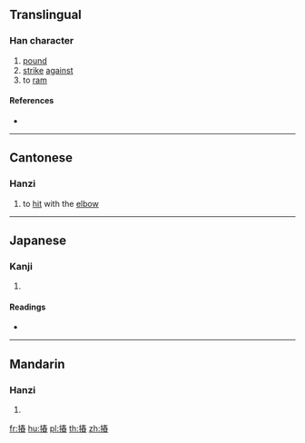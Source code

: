 ==Translingual==

===Han character===
{{Han char|rn=64|rad=手|as=11|sn=14|four=|canj=QQKX|ids=⿰扌舂}}

# [[pound]]
# [[strike]] [[against]]
# to [[ram]]

====References====
* {{Han ref|kx=0449.150|dkj=12565|dj=0800.010|hdz=31941.080|uh=644F|ud=25679}}

----

==Cantonese==

===Hanzi===
{{yue-hanzi|jyut=[[sung1]]|y=sung1}}

# to [[hit]] with the [[elbow]]

----

==Japanese==

===Kanji===
{{ja-kanji|grade=|rs=手11}}

# {{defn|lang=ja|sort=手11}}

====Readings====
* {{ja-readings|on=[[しょう]] (shō), [[しゅ]] (shu)|kun=[[つく]] (tsuku)}}

----

==Mandarin==

===Hanzi===
{{cmn-hanzi|pin=[[chōng]] ([[chong1]]), [[zhé]] ([[zhe2]])|wg=ch'ung<sup>1</sup>, che<sup>2</sup>}}

# {{defn|lang=cmn|sort=手11}}

[[fr:摏]]
[[hu:摏]]
[[pl:摏]]
[[th:摏]]
[[zh:摏]]